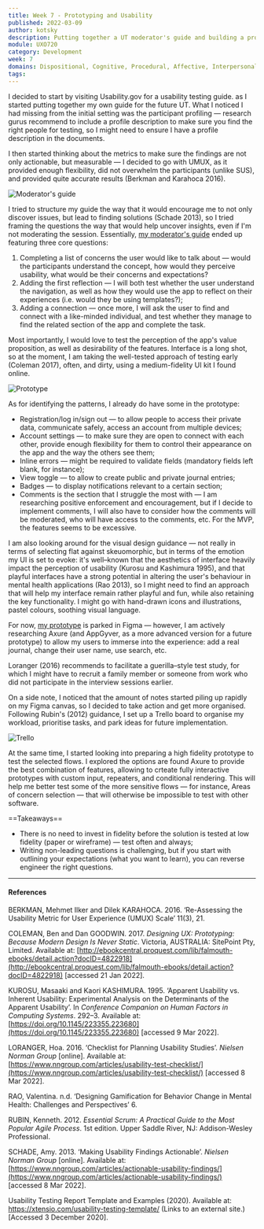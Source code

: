 ```yaml
---
title: Week 7 - Prototyping and Usability
published: 2022-03-09
author: kotsky
description: Putting together a UT moderator's guide and building a prototype
module: UXO720
category: Development
week: 7
domains: Dispositional, Cognitive, Procedural, Affective, Interpersonal
tags: 
---
```



<MentalHealth />

I decided to start by visiting Usability.gov for a usability testing guide. as I started putting together my own guide for the future UT. What I noticed I had missing from the initial setting was the participant profiling — research gurus recommend to include a profile description to make sure you find the right people for testing, so I might need to ensure I have a profile description in the documents.

I then started thinking about the metrics to make sure the findings are not only actionable, but measurable — I decided to go with UMUX, as it provided enough flexibility, did not overwhelm the participants (unlike SUS), and provided quite accurate results (Berkman and Karahoca 2016).

![Moderator's guide](./img/02/07-guide.jpg)

I tried to structure my guide the way that it would encourage me to not only discover issues, but lead to finding solutions (Schade 2013), so I tried framing the questions the way that would help uncover insights, even if I'm not moderating the session. Essentially, [my moderator's guide](https://docs.google.com/document/d/1K4t7pV78pjjacJNf659J5vbPeBO4ljA8dtve-oFvL7Q/edit?usp=sharing) ended up featuring three core questions:
1. Completing a list of concerns the user would like to talk about — would the participants understand the concept, how would they perceive usability, what would be their concerns and expectations?
2. Adding the first reflection — I will both test whether the user understand the navigation, as well as how they would use the app to reflect on their experiences (i.e. would they be using templates?);
3. Adding a connection — once more, I will ask the user to find and connect with a like-minded individual, and test whether they manage to find the related section of the app and complete the task.

Most importantly, I would love to test the perception of the app's value proposition, as well as desirability of the features. Interface is a long shot, so at the moment, I am taking the well-tested approach of testing early (Coleman 2017), often, and dirty, using a medium-fidelity UI kit I found online. 

![Prototype](./img/02/07-figma.jpg)

As for identifying the patterns, I already do have some in the prototype:

- Registration/log in/sign out — to allow people to access their private data, communicate safely, access an account from multiple devices;
- Account settings — to make sure they are open to connect with each other, provide enough flexibility for them to control their appearance on the app and the way the others see them;
- Inline errors — might be required to validate fields (mandatory fields left blank, for instance);
- View toggle — to allow to create public and private journal entries;
- Badges — to display notifications relevant to a certain section;
- Comments is the section that I struggle the most with — I am researching positive enforcement and encouragement, but if I decide to implement comments, I will also have to consider how the comments will be moderated, who will have access to the comments, etc. For the MVP, the features seems to be excessive.

I am also looking around for the visual design guidance — not really in terms of selecting flat against skeuomorphic, but in terms of the emotion my UI is set to evoke: it's well–known that the aesthetics of interface heavily impact the perception of usability (Kurosu and Kashimura 1995), and that playful interfaces have a strong potential in altering the user's behaviour in mental health applications (Rao 2013), so I might need to find an approach that will help my interface remain rather playful and fun, while also retaining the key functionality. I might go with hand-drawn icons and illustrations, pastel colours, soothing visual language.

For now, [my prototype](https://www.figma.com/proto/CsZzRq5V5Ue26HLLrs4q3X/Mental-Support-Community?page-id=105%3A1472&node-id=105%3A1473&viewport=252%2C48%2C0.23&scaling=min-zoom&starting-point-node-id=105%3A1473&show-proto-sidebar=1) is parked in Figma — however, I am actively researching Axure (and AppGyver, as a more advanced version for a future prototype) to allow my users to immerse into the experience: add a real journal, change their user name, use search, etc.

Loranger (2016) recommends to facilitate a guerilla–style test study, for which I might have to recruit a family member or someone from work who did not participate in the interview sessions earlier. 

On a side note, I noticed that the amount of notes started piling up rapidly on my Figma canvas, so I decided to take action and get more organised. Following Rubin's (2012) guidance, I set up a Trello board to organise my workload, prioritise tasks, and park ideas for future implementation.

![Trello](./img/02/07-board.jpg)

At the same time, I started looking into preparing a high fidelity prototype to test the selected flows. I explored the options are found Axure to provide the best combination of features, allowing to crteate fully interactive prototypes with custom input, repeaters, and conditional rendering. This will help me better test some of the more sensitive flows — for instance, Areas of concern selection — that will otherwise be impossible to test with other software.  

==Takeaways==
- There is no need to invest in fidelity before the solution is tested at low fidelity (paper or wireframe) — test often and always;
- Writing non-leading questions is challenging, but if you start with outlining your expectations (what you want to learn), you can reverse engineer the right questions.

---

#### References
BERKMAN, Mehmet Ilker and Dilek KARAHOCA. 2016. ‘Re-Assessing the Usability Metric for User Experience (UMUX) Scale’ 11(3), 21.

COLEMAN, Ben and Dan GOODWIN. 2017. _Designing UX: Prototyping: Because Modern Design Is Never Static_. Victoria, AUSTRALIA: SitePoint Pty, Limited. Available at: [http://ebookcentral.proquest.com/lib/falmouth-ebooks/detail.action?docID=4822918](http://ebookcentral.proquest.com/lib/falmouth-ebooks/detail.action?docID=4822918) [accessed 21 Jan 2022].

KUROSU, Masaaki and Kaori KASHIMURA. 1995. ‘Apparent Usability vs. Inherent Usability: Experimental Analysis on the Determinants of the Apparent Usability’. In _Conference Companion on Human Factors in Computing Systems_. 292–3. Available at: [https://doi.org/10.1145/223355.223680](https://doi.org/10.1145/223355.223680) [accessed 9 Mar 2022].

LORANGER, Hoa. 2016. ‘Checklist for Planning Usability Studies’. _Nielsen Norman Group_ [online]. Available at: [https://www.nngroup.com/articles/usability-test-checklist/](https://www.nngroup.com/articles/usability-test-checklist/) [accessed 8 Mar 2022].

RAO, Valentina. n.d. ‘Designing Gamification for Behavior Change in Mental Health: Challenges and Perspectives’ 6.

RUBIN, Kenneth. 2012. _Essential Scrum: A Practical Guide to the Most Popular Agile Process_. 1st edition. Upper Saddle River, NJ: Addison-Wesley Professional.

SCHADE, Amy. 2013. ‘Making Usability Findings Actionable’. _Nielsen Norman Group_ [online]. Available at: [https://www.nngroup.com/articles/actionable-usability-findings/](https://www.nngroup.com/articles/actionable-usability-findings/) [accessed 8 Mar 2022].

Usability Testing Report Template and Examples (2020). Available at: https://xtensio.com/usability-testing-template/ (Links to an external site.) [Accessed 3 December 2020].
